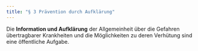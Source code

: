 ```yaml
---
title: "§ 3 Prävention durch Aufklärung"
---
```


Die __Information und Aufklärung__ der Allgemeinheit über die Gefahren übertragbarer Krankheiten und die Möglichkeiten zu deren Verhütung sind eine öffentliche Aufgabe. 